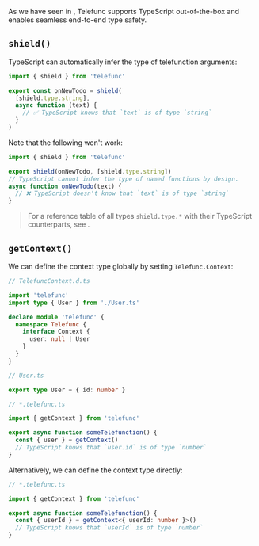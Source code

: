 
As we have seen in <Link href="/tour#typescript" doNotInferSectionTitle={true} />, Telefunc supports TypeScript out-of-the-box and enables seamless end-to-end type safety.


## `shield()`

TypeScript can automatically infer the type of telefunction arguments:

```ts
import { shield } from 'telefunc'

export const onNewTodo = shield(
  [shield.type.string],
  async function (text) {
    // ✅ TypeScript knows that `text` is of type `string`
  }
)
```

Note that the following won't work:

```ts
import { shield } from 'telefunc'

export shield(onNewTodo, [shield.type.string])
// TypeScript cannot infer the type of named functions by design.
async function onNewTodo(text) {
  // ❌ TypeScript doesn't know that `text` is of type `string`
}
```

> For a reference table of all types `shield.type.*` with their TypeScript counterparts,
> see <Link href="/shield#all-types" />.


## `getContext()`

We can define the context type globally by setting `Telefunc.Context`:

```ts
// TelefuncContext.d.ts

import 'telefunc'
import type { User } from './User.ts'

declare module 'telefunc' {
  namespace Telefunc {
    interface Context {
      user: null | User
    }
  }
}
```
```ts
// User.ts

export type User = { id: number }
```

```ts
// *.telefunc.ts

import { getContext } from 'telefunc'

export async function someTelefunction() {
  const { user } = getContext()
  // TypeScript knows that `user.id` is of type `number`
}
```

Alternatively, we can define the context type directly:

```ts
// *.telefunc.ts

import { getContext } from 'telefunc'

export async function someTelefunction() {
  const { userId } = getContext<{ userId: number }>()
  // TypeScript knows that `userId` is of type `number`
}
```
